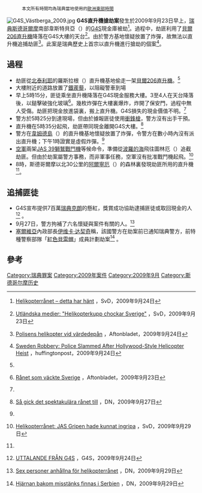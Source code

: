 :<small>本文所有時間均為瑞典當地使用的[[歐洲東部時間|歐洲東部時間]]</small>
[[File:G4S_Västberga_2009.jpg|thumb]]
'''G4S直升機搶劫案'''發生於2009年9月23日早上，[[瑞典|瑞典]][[斯德哥爾摩|斯德哥爾摩]]南部韋斯特貝亞（{{lang|sv|Västberga}}）的[[G4S|G4S]]現金庫被劫<ref name="Svd923">{{sv}}[http://www.svd.se/nyheter/inrikes/artikel_3562849.svd Helikopterrånet – detta har hänt] {{Wayback|url=http://www.svd.se/nyheter/inrikes/artikel_3562849.svd |date=20090928170324 }}，SvD，2009年9月24日</ref>。過程中，劫匪利用了[[貝爾206直升機|貝爾206直升機]]降落在G4S大樓的天台<ref>{{sv}}[http://www.svd.se/nyheter/inrikes/artikel_3563009.svd Utländska medier: "Helikopterkupp chockar Sverige"] {{Wayback|url=http://www.svd.se/nyheter/inrikes/artikel_3563009.svd |date=20090927154024 }}，SvD，2009年9月23日</ref>。由於警方基地懷疑放置了炸彈，故無法以直升機追捕劫匪<ref name="aftb924">{{sv}}[http://www.aftonbladet.se/nyheter/article5846735.ab Polisens helikopter vid värdedepån] {{Wayback|url=http://www.aftonbladet.se/nyheter/article5846735.ab |date=20090927045926 }}，Aftonbladet，2009年9月24日</ref>。此案是瑞典歷史上首宗以直升機進行搶劫的個案<ref>{{en}}[http://www.huffingtonpost.com/2009/09/24/sweden-robbery-police-sla_n_298649.html Sweden Robbery: Police Slammed After Hollywood-Style Helicopter Heist] {{Wayback|url=http://www.huffingtonpost.com/2009/09/24/sweden-robbery-police-sla_n_298649.html |date=20090927075409 }}，huffingtonpost，2009年9月24日</ref>。

== 過程 ==
*劫匪從[[北泰利耶|北泰利耶]]的羅斯拉根（{{lang|sv|Roslagen}}）直升機基地偷走一架[[貝爾206直升機|貝爾206直升機]]。<ref name="Svd923"/>
*大樓附近的道路放置了[[鐵蒺藜|鐵蒺藜]]，以阻礙警車到場
*早上5時15分，匪徒乘坐直升機降落在G4S現金服務大樓。3至4人在天台降落後，以鎚擊破強化玻璃<ref>{{sv}}[http://www.aftonbladet.se/nyheter/article5839301.ab Rånet som väckte Sverige] {{Wayback|url=http://www.aftonbladet.se/nyheter/article5839301.ab |date=20090926055526 }}，Aftonbladet，2009年9月23日</ref>。幾枚炸彈在大樓裏爆炸，炸開了保安門，過程中無人受傷。劫匪把現金放進袋裏，搬上直升機。G4S損失的現金價值不明。<ref name="aftb924"/>
*警方於5時25分到達現場，但由於據報匪徒使用[[衝鋒槍|衝鋒槍]]，警方沒有出手干預。
*直升機在5時35分起飛，劫匪帶同現金離開G4S大樓。<ref name="DN927">{{sv}}[http://www.dn.se/sthlm/sa-gick-det-spektakulara-ranet-till-1.961787 Så gick det spektakulära rånet till] {{Wayback|url=http://www.dn.se/sthlm/sa-gick-det-spektakulara-ranet-till-1.961787 |date=20090929210427 }}，DN，2009年9月27日</ref>
*警方在[[韋姆德島|韋姆德島]]（{{lang|sv|Värmdö}}）的直升機基地懷疑放置了炸彈，令警方在數小時內沒有派出直升機；下午1時證實是虛假炸彈。<ref name="aftb924"/>
*[[瑞典空軍|空軍]]兩架[[JAS_39獅鷲戰鬥機|JAS 39獅鷲戰鬥機]]等候命令，準備從[[波羅的海|波羅的海]]飛往圖林厄（{{lang|sv|Tullinge}}）追截劫匪。但由於劫案屬警方事務，而非軍事任務，空軍沒有批准戰鬥機起飛。<ref name="SvD929">{{sv}}[http://blogg.svd.se/ledarbloggen?id=15724 Helikopterrånet: JAS Gripen hade kunnat ingripa] {{Wayback|url=http://blogg.svd.se/ledarbloggen?id=15724 |date=20090929112628 }}，SvD，2009年9月29日</ref>
*8時，斯德哥爾摩以北30公里的[[阿爾寧厄|阿爾寧厄]]（{{lang|sv|Arninge}}）的森林裏發現劫匪所用的直升機<ref name="aftb924"/>。

==追捕匪徒==
*G4S宣布提供7百萬[[瑞典克朗|瑞典克朗]]的懸紅，獎賞成功協助逮捕匪徒或取回現金的人<ref>{{sv}}[http://www.g4s.com/sve/se/se-news_and_media-pr.htm?id=56112  UTTALANDE FRÅN G4S] {{Wayback|url=http://www.g4s.com/sve/se/se-news_and_media-pr.htm?id=56112 |date=20131111092456 }}，G4S，2009年9月24日</ref> 。
*9月27日，警方拘補了六名懷疑與案件有關的人。<ref>{{sv}}[http://www.dn.se/sthlm/sex-personer-anhallna-for-helikopterranet-1.961965 Sex personer anhållna för helikopterrånet] {{Wayback|url=http://www.dn.se/sthlm/sex-personer-anhallna-for-helikopterranet-1.961965 |date=20090929085138 }}，DN，2009年9月29日</ref>
*[[塞爾維亞|塞爾維亞]]內政部長[[伊维卡·达契奇|伊维卡·达契奇]]稱，該國警方在劫案前已通知瑞典警方，前特種警察部隊「[[紅色貝雷帽|紅色貝雷帽]]」成員計劃劫案<ref>{{sv}}[http://www.dn.se/sthlm/nya-misstankar-mot-helikopterranare-1.962730 Hjärnan bakom misstänks finnas i Serbien] {{Wayback|url=http://www.dn.se/sthlm/nya-misstankar-mot-helikopterranare-1.962730 |date=20091002000428 }}，DN，2009年9月29日</ref> 。

== 參考==
{{reflist}}

[[Category:瑞典罪案|Category:瑞典罪案]]
[[Category:2009年案件|Category:2009年案件]]
[[Category:2009年9月|Category:2009年9月]]
[[Category:斯德哥尔摩历史|Category:斯德哥尔摩历史]]